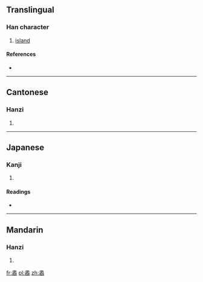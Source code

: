 {{also|岙}}
==Translingual==

===Han character===
{{Han char|rn=46|rad=山|as=13|sn=16|four=2777<sub>2</sub>|canj=竹大山 (HKU), X竹大山 (XHKU)|ids=⿱[[奧]][[山]]}}

# [[island]]

====References====
* {{Han ref|kx=0321.081|dkj=08542|hdz=10798.090|uh=5DB4|ud=23988|bh=E96A|bd=59754}}

----

==Cantonese==

===Hanzi===
{{yue-hanzi|jyut=|y=ou3|sim=岙}}

# {{defn|lang=yue|sort=山13}}

----

==Japanese==

===Kanji===
{{ja-kanji|grade=|rs=山13}}

# {{defn|lang=ja|sort=山13}}

====Readings====
* {{ja-readings|on=[[あう]] (au), [[おう]] (ō), [[いく]] (iku)|kun=[[おく]] (oku), [[くま]] (kuma)}}

----

==Mandarin==

===Hanzi===
{{cmn-hanzi|sim=岙|pin=[[ào]] ([[ao4]])|wg=ao<sup>4</sup>}}

# {{defn|lang=cmn|sort=山13}}

[[fr:嶴]]
[[pl:嶴]]
[[zh:嶴]]